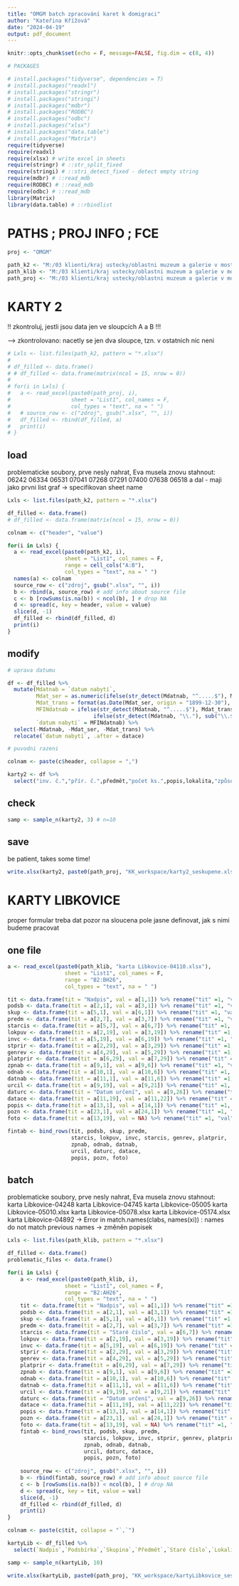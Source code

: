 ```yaml
---
title: "OMGM batch zpracování karet k domigraci"
author: "Kateřina Křížová"
date: "2024-04-19"
output: pdf_document
---
```


```r
knitr::opts_chunk$set(echo = F, message=FALSE, fig.dim = c(8, 4))

# PACKAGES

# install.packages("tidyverse", dependencies = T)
# install.packages("readxl")
# install.packages("stringr")
# install.packages("stringi")
# install.packages("mdbr")
# install.packages("RODBC")
# install.packages("odbc")
# install.packages("xlsx")
# install.packages("data.table")
# install.packages("Matrix")
require(tidyverse)
require(readxl)
require(xlsx) # write excel in sheets
require(stringr) # ::str_split_fixed
require(stringi) # ::stri_detect_fixed - detect empty string
require(mdbr) # ::read_mdb
require(RODBC) # ::read_mdb
require(odbc) # ::read_mdb
library(Matrix) 
library(data.table) # ::rbindlist 

```

# PATHS ; PROJ INFO ; FCE

```r

proj <- "OMGM"

path_k2 <- "M:/03 klienti/kraj ustecky/oblastni muzeum a galerie v moste, p.o. - OMGM/omgm-domigrace/karty 2/" # karty 2
path_klib <- "M:/03 klienti/kraj ustecky/oblastni muzeum a galerie v moste, p.o. - OMGM/omgm-domigrace/karty Libkovice/" # karty Libkovice
path_proj <- "M:/03 klienti/kraj ustecky/oblastni muzeum a galerie v moste, p.o. - OMGM/omgm-domigrace/" # domigrace

```

# KARTY 2

!! zkontroluj, jestli jsou data jen ve sloupcích A a B !!!

-----> zkontrolovano: nacetly se jen dva sloupce, tzn. v ostatnich nic neni

```r

# Lxls <- list.files(path_k2, pattern = "*.xlsx") 
# 
# df_filled <- data.frame()
# # df_filled <- data.frame(matrix(ncol = 15, nrow = 0))
# 
# for(i in Lxls) {
#   a <- read_excel(paste0(path_proj, i),
#                   sheet = "List1", col_names = F,
#                   col_types = "text", na = " ") 
#   # source_row <- c("zdroj", gsub(".xlsx", "", i))
#   df_filled <- rbind(df_filled, a)
#   print(i)
# }

```


## load

problematicke soubory, prve nesly nahrat, Eva musela znovu stahnout:
06242
06334
06531
07041
07268
07291
07400
07638
06518 a dal - maji jako prvni list graf -> specifikovan sheet name

```r

Lxls <- list.files(path_k2, pattern = "*.xlsx") 

df_filled <- data.frame()
# df_filled <- data.frame(matrix(ncol = 15, nrow = 0))

colnam <- c("header", "value")

for(i in Lxls) {
  a <- read_excel(paste0(path_k2, i),
                  sheet = "List1", col_names = F,
                  range = cell_cols("A:B"), 
                  col_types = "text", na = " ") 
  names(a) <- colnam
  source_row <- c("zdroj", gsub(".xlsx", "", i))
  b <- rbind(a, source_row) # add info about source file
  c <- b [rowSums(is.na(b)) < ncol(b), ] # drop NA
  d <- spread(c, key = header, value = value)
  slice(d, -1)
  df_filled <- rbind(df_filled, d)
  print(i)
}

```

## modify

```r

# uprava datumu

df <- df_filled %>% 
  mutate(Mdatnab = `datum nabytí`,
         Mdat_ser = as.numeric(ifelse(str_detect(Mdatnab, "^.....$"), Mdatnab, NA)),
         Mdat_trans = format(as.Date(Mdat_ser, origin = "1899-12-30"), "%d.%m.%Y"),
         MFINdatnab = ifelse(str_detect(Mdatnab, "^.....$"), Mdat_trans, 
                           ifelse(str_detect(Mdatnab, "\\."), sub("\\.$", "", Mdatnab), Mdatnab)),
         `datum nabytí` = MFINdatnab) %>% 
  select(-Mdatnab, -Mdat_ser, -Mdat_trans) %>% 
  relocate(`datum nabytí`, .after = datace)

# puvodni razeni

colnam <- paste(c$header, collapse = ",")

karty2 <- df %>% 
  select("inv. č.","přír. č.",předmět,"počet ks.",popis,lokalita,"způsob nabytí","nabyto od",stav,"datum nabytí",materiál,datace,fond,"Alt inv",GR,"jiná čísla","souřadnice přesně","souřadnice přibližně",poznámka,l,určil,"označení podsbírky dle CES","upřesnění datace",váha,zdroj)

```

## check

```r
samp <- sample_n(karty2, 3) # n=10
```

## save

be patient, takes some time!

```r
write.xlsx(karty2, paste0(path_proj, "KK_workspace/karty2_seskupene.xlsx"))
```

# KARTY LIBKOVICE

proper formular
treba dat pozor na sloucena pole
jasne definovat, jak s nimi budeme pracovat

## one file

```r

a <- read_excel(paste0(path_klib, "karta Libkovice-04110.xlsx"),
                  sheet = "List1", col_names = F,
                  range = "B2:BH26",
                  col_types = "text", na = " ")

tit <- data.frame(tit = "Nadpis", val = a[1,1]) %>% rename("tit" =1, "val"=2)
podsb <- data.frame(tit = a[2,1], val = a[3,1]) %>% rename("tit" =1, "val"=2)
skup <- data.frame(tit = a[5,1], val = a[6,1]) %>% rename("tit" =1, "val"=2)
predm <- data.frame(tit = a[2,7], val = a[3,7]) %>% rename("tit" =1, "val"=2)
starcis <- data.frame(tit = a[5,7], val = a[6,7]) %>% rename("tit" =1, "val"=2)
lokpuv <- data.frame(tit = a[2,19], val = a[3,19]) %>% rename("tit" =1, "val"=2)
invc <- data.frame(tit = a[5,19], val = a[6,19]) %>% rename("tit" =1, "val"=2)
stprir <- data.frame(tit = a[2,29], val = a[3,29]) %>% rename("tit" =1, "val"=2)
genrev <- data.frame(tit = a[4,29], val = a[5,29]) %>% rename("tit" =1, "val"=2)
platprir <- data.frame(tit = a[6,29], val = a[7,29]) %>% rename("tit" =1, "val"=2)
zpnab <- data.frame(tit = a[9,1], val = a[9,6]) %>% rename("tit" =1, "val"=2)
odnab <- data.frame(tit = a[10,1], val = a[10,6]) %>% rename("tit" =1, "val"=2)
datnab <- data.frame(tit = a[11,1], val = a[11,6]) %>% rename("tit" =1, "val"=2)
urcil <- data.frame(tit = a[9,19], val = a[9,21]) %>% rename("tit" =1, "val"=2)
daturc <- data.frame(tit = "Datum určení", val = a[9,26]) %>% rename("tit" =1, "val"=2)
datace <- data.frame(tit = a[11,19], val = a[11,22]) %>% rename("tit" =1, "val"=2)
popis <- data.frame(tit = a[13,1], val = a[14,1]) %>% rename("tit" =1, "val"=2)
pozn <- data.frame(tit = a[23,1], val = a[24,1]) %>% rename("tit" =1, "val"=2)
foto <- data.frame(tit = a[13,19], val = NA) %>% rename("tit" =1, "val"=2)

fintab <- bind_rows(tit, podsb, skup, predm,
                    starcis, lokpuv, invc, starcis, genrev, platprir, 
                    zpnab, odnab, datnab,
                    urcil, daturc, datace,
                    popis, pozn, foto)
```

## batch 

problematicke soubory, prve nesly nahrat, Eva musela znovu stahnout:
    karta Libkovice-04248
    karta Libkovice-04745
    karta Libkovice-05005
    karta Libkovice-05010.xlsx
    karta Libkovice-05078.xlsx
    karta Libkovice-05174.xlsx
    karta Libkovice-04892 -> Error in match.names(clabs, names(xi)) : 
  names do not match previous names -> změněn popisek 

```r

Lxls <- list.files(path_klib, pattern = "*.xlsx") 

df_filled <- data.frame()
problematic_files <- data.frame()

for(i in Lxls) {
    a <- read_excel(paste0(path_klib, i),
                  sheet = "List1", col_names = F,
                  range = "B2:AH26",
                  col_types = "text", na = " ") 
    tit <- data.frame(tit = "Nadpis", val = a[1,1]) %>% rename("tit" =1, "val"=2)
    podsb <- data.frame(tit = a[2,1], val = a[3,1]) %>% rename("tit" =1, "val"=2)
    skup <- data.frame(tit = a[5,1], val = a[6,1]) %>% rename("tit" =1, "val"=2)
    predm <- data.frame(tit = a[2,7], val = a[3,7]) %>% rename("tit" =1, "val"=2)
    starcis <- data.frame(tit = "Staré číslo", val = a[6,7]) %>% rename("tit" =1, "val"=2)
    lokpuv <- data.frame(tit = a[2,19], val = a[3,19]) %>% rename("tit" =1, "val"=2)
    invc <- data.frame(tit = a[5,19], val = a[6,19]) %>% rename("tit" =1, "val"=2)
    stprir <- data.frame(tit = a[2,29], val = a[3,29]) %>% rename("tit" =1, "val"=2)
    genrev <- data.frame(tit = a[4,29], val = a[5,29]) %>% rename("tit" =1, "val"=2)
    platprir <- data.frame(tit = a[6,29], val = a[7,29]) %>% rename("tit" =1, "val"=2)
    zpnab <- data.frame(tit = a[9,1], val = a[9,6]) %>% rename("tit" =1, "val"=2)
    odnab <- data.frame(tit = a[10,1], val = a[10,6]) %>% rename("tit" =1, "val"=2)
    datnab <- data.frame(tit = a[11,1], val = a[11,6]) %>% rename("tit" =1, "val"=2)
    urcil <- data.frame(tit = a[9,19], val = a[9,21]) %>% rename("tit" =1, "val"=2)
    daturc <- data.frame(tit = "Datum určení", val = a[9,26]) %>% rename("tit" =1, "val"=2)
    datace <- data.frame(tit = a[11,19], val = a[11,22]) %>% rename("tit" =1, "val"=2)
    popis <- data.frame(tit = a[13,1], val = a[14,1]) %>% rename("tit" =1, "val"=2)
    pozn <- data.frame(tit = a[23,1], val = a[24,1]) %>% rename("tit" =1, "val"=2)
    foto <- data.frame(tit = a[13,19], val = NA) %>% rename("tit" =1, "val"=2)
    fintab <- bind_rows(tit, podsb, skup, predm,
                        starcis, lokpuv, invc, stprir, genrev, platprir, 
                        zpnab, odnab, datnab,
                        urcil, daturc, datace,
                        popis, pozn, foto)
   
    source_row <- c("zdroj", gsub(".xlsx", "", i))
    b <- rbind(fintab, source_row) # add info about source file
    c <- b [rowSums(is.na(b)) < ncol(b), ] # drop NA
    d <- spread(c, key = tit, value = val)
    slice(d, -1)
    df_filled <- rbind(df_filled, d)
    print(i)
}

colnam <- paste(c$tit, collapse = "`,`")

kartyLib <- df_filled %>% 
  select(`Nadpis`,`Podsbírka`,`Skupina`,`Předmět`,`Staré číslo`,`Lokalita/původ`,`Inventární číslo`,`Starý přírůstek`,`Generální revize`,`Platný přírůstek`,`Způsob nabytí:`,`Nabyto od:`,`Datum nabytí:`,`Určil:`,`Datum určení`,`Datace:`,`Popis:`,`Poznámka:`,`Foto/ dokumentace:`,`zdroj`)

samp <- sample_n(kartyLib, 10) 

write.xlsx(kartyLib, paste0(path_proj, "KK_workspace/kartyLibkovice_seskupene.xlsx"))

```

